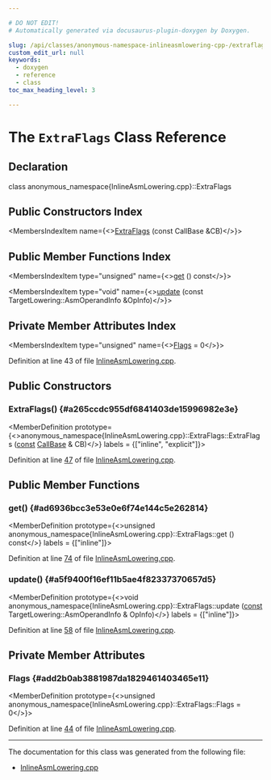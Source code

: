 ```yaml
---

# DO NOT EDIT!
# Automatically generated via docusaurus-plugin-doxygen by Doxygen.

slug: /api/classes/anonymous-namespace-inlineasmlowering-cpp-/extraflags
custom_edit_url: null
keywords:
  - doxygen
  - reference
  - class
toc_max_heading_level: 3

---
```





# The `ExtraFlags` Class Reference

<DoxygenPage pluginConfig={pluginConfig}>



## Declaration

<CodeBlock>class anonymous_namespace{InlineAsmLowering.cpp}::ExtraFlags</CodeBlock>

## Public Constructors Index

<MembersIndex>

<MembersIndexItem
  name={<><a href="#a265ccdc955df6841403de15996982e3e">ExtraFlags</a> (const CallBase &amp;CB)</>}>
</MembersIndexItem>

</MembersIndex>

## Public Member Functions Index

<MembersIndex>

<MembersIndexItem
  type="unsigned"
  name={<><a href="#ad6936bcc3e53e0e6f74e144c5e262814">get</a> () const</>}>
</MembersIndexItem>

<MembersIndexItem
  type="void"
  name={<><a href="#a5f9400f16ef11b5ae4f82337370657d5">update</a> (const TargetLowering::AsmOperandInfo &amp;OpInfo)</>}>
</MembersIndexItem>

</MembersIndex>

## Private Member Attributes Index

<MembersIndex>

<MembersIndexItem
  type="unsigned"
  name={<><a href="#add2b0ab3881987da1829461403465e11">Flags</a> = 0</>}>
</MembersIndexItem>

</MembersIndex>


Definition at line 43 of file <a href="/docs/api/files/lib/lib/codegen/lib/codegen/globalisel/inlineasmlowering-cpp">InlineAsmLowering.cpp</a>.

<SectionDefinition>

## Public Constructors

### ExtraFlags() {#a265ccdc955df6841403de15996982e3e}

<MemberDefinition
  prototype={<>anonymous&#95;namespace&#123;InlineAsmLowering.cpp&#125;::ExtraFlags::ExtraFlags (<a href="/docs/api/files/lib/lib/target/lib/target/aarch64/aarch64promoteconstant-cpp/#a90f8350fecae261c25be85d38b451bff">const</a> <a href="/docs/api/classes/llvm/callbase">CallBase</a> &amp; CB)</>}
  labels = {["inline", "explicit"]}>

Definition at line <a href="/docs/api/files/lib/lib/codegen/lib/codegen/globalisel/inlineasmlowering-cpp/#l00047">47</a> of file <a href="/docs/api/files/lib/lib/codegen/lib/codegen/globalisel/inlineasmlowering-cpp">InlineAsmLowering.cpp</a>.
</MemberDefinition>

</SectionDefinition>

<SectionDefinition>

## Public Member Functions

### get() {#ad6936bcc3e53e0e6f74e144c5e262814}

<MemberDefinition
  prototype={<>unsigned anonymous&#95;namespace&#123;InlineAsmLowering.cpp&#125;::ExtraFlags::get () const</>}
  labels = {["inline"]}>

Definition at line <a href="/docs/api/files/lib/lib/codegen/lib/codegen/globalisel/inlineasmlowering-cpp/#l00074">74</a> of file <a href="/docs/api/files/lib/lib/codegen/lib/codegen/globalisel/inlineasmlowering-cpp">InlineAsmLowering.cpp</a>.
</MemberDefinition>

### update() {#a5f9400f16ef11b5ae4f82337370657d5}

<MemberDefinition
  prototype={<>void anonymous&#95;namespace&#123;InlineAsmLowering.cpp&#125;::ExtraFlags::update (<a href="/docs/api/files/lib/lib/target/lib/target/aarch64/aarch64promoteconstant-cpp/#a90f8350fecae261c25be85d38b451bff">const</a> TargetLowering::AsmOperandInfo &amp; OpInfo)</>}
  labels = {["inline"]}>

Definition at line <a href="/docs/api/files/lib/lib/codegen/lib/codegen/globalisel/inlineasmlowering-cpp/#l00058">58</a> of file <a href="/docs/api/files/lib/lib/codegen/lib/codegen/globalisel/inlineasmlowering-cpp">InlineAsmLowering.cpp</a>.
</MemberDefinition>

</SectionDefinition>

<SectionDefinition>

## Private Member Attributes

### Flags {#add2b0ab3881987da1829461403465e11}

<MemberDefinition
  prototype={<>unsigned anonymous&#95;namespace&#123;InlineAsmLowering.cpp&#125;::ExtraFlags::Flags = 0</>}>

Definition at line <a href="/docs/api/files/lib/lib/codegen/lib/codegen/globalisel/inlineasmlowering-cpp/#l00044">44</a> of file <a href="/docs/api/files/lib/lib/codegen/lib/codegen/globalisel/inlineasmlowering-cpp">InlineAsmLowering.cpp</a>.
</MemberDefinition>

</SectionDefinition>

<hr/>

The documentation for this class was generated from the following file:

<ul>
<li><a href="/docs/api/files/lib/lib/codegen/lib/codegen/globalisel/inlineasmlowering-cpp">InlineAsmLowering.cpp</a></li>
</ul>

</DoxygenPage>
